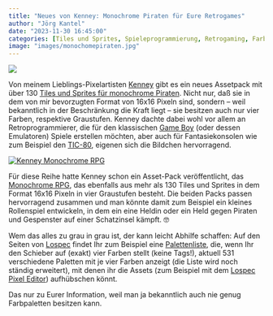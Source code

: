 ```yaml
---
title: "Neues von Kenney: Monochrome Piraten für Eure Retrogames"
author: "Jörg Kantel"
date: "2023-11-30 16:45:00"
categories: [Tiles und Sprites, Spieleprogrammierung, Retrogaming, Farbpaletten, Fantasiekonsole]
image: "images/monochomepiraten.jpg"
---
```


[![](images/monochomepiraten-b.jpg)](https://kenney.nl/media/pages/assets/monochrome-pirates/3f478cf661-1701252757/sample-b.png)

Von meinem Lieblings-Pixelartisten [Kenney](https://kenney.nl/assets) gibt es ein neues Assetpack mit über 130 [Tiles und Sprites für monochrome Piraten](https://kenney.nl/assets/monochrome-pirates). Nicht nur, daß sie in dem von mir bevorzugten Format von 16x16 Pixeln sind, sondern -- weil bekanntlich in der Beschränkung die Kraft liegt -- sie besitzen auch nur vier Farben, respektive Graustufen. Kenney dachte dabei wohl vor allem an Retroprogrammierer, die für den klassischen [Game Boy](https://de.wikipedia.org/wiki/Game_Boy) (oder dessen Emulatoren) Spiele erstellen möchten, aber auch für Fantasiekonsolen wie zum Beispiel den [TIC-80](http://cognitiones.kantel-chaos-team.de/multimedia/spieleprogrammierung/tic80.html), eigenen sich die Bildchen hervorragend.

[![Kenney Monochrome RPG](images/monochromerpg.jpg)](https://kenney.nl/media/pages/assets/monochrome-rpg/208ea868e1-1674742616/sample.png)

Für diese Reihe hatte Kenney schon ein Asset-Pack veröffentlicht, das [Monochrome RPG](https://kenney.nl/assets/monochrome-rpg), das ebenfalls aus mehr als 130 Tiles und Sprites in dem Format 16x16 Pixeln in vier Graustufen besteht. Die beiden Packs passen hervorragend zusammen und man könnte damit zum Beispiel ein kleines Rollenspiel entwickeln, in dem ein eine Heldin oder ein Held gegen Piraten und Gespenster auf einer Schatzinsel kämpft.&nbsp;🤓

Wem das alles zu grau in grau ist, der kann leicht Abhilfe schaffen: Auf den Seiten von [Lospec](https://lospec.com/) findet Ihr zum Beispiel eine [Palettenliste](https://lospec.com/palette-list), die, wenn Ihr den Schieber auf (exakt) vier Farben stellt (keine Tags!), aktuell 531 verschiedene Paletten mit je vier Farben anzeigt (die Liste wird noch ständig erweitert), mit denen ihr die Assets (zum Beispiel mit dem [Lospec Pixel Editor](https://lospec.com/pixel-editor/)) aufhübschen könnt.

Das nur zu Eurer Information, weil man ja bekanntlich auch nie genug Farbpaletten besitzen kann.